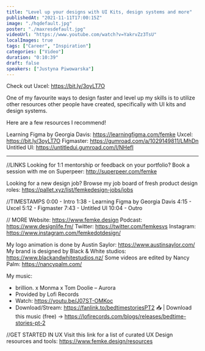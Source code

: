 ```yaml
---
title: "Level up your designs with UI Kits, design systems and more"
publishedAt: "2021-11-11T17:00:15Z"
image: "./hqdefault.jpg"
poster: "./maxresdefault.jpg"
videoUrl: "https://www.youtube.com/watch?v=YakrvZz3TsU"
localImages: true
tags: ["Career", "Inspiration"]
categories: ["Video"]
duration: "0:10:39"
draft: false
speakers: ["Justyna Piwowarska"]
---
```


Check out Uxcel: https://bit.ly/3oyLT7O

One of my favourite ways to design faster and level up my skills is to utilize other resources other people have created, specifically with UI kits and design systems.

Here are a few resources I recommend!

Learning Figma by Georgia Davis: https://learningfigma.com/femke
Uxcel: https://bit.ly/3oyLT7O
Figmaster: https://gumroad.com/a/1029149811/LMhDn
Untitled UI: https://untitledui.gumroad.com/l/NHefI

---

//LINKS
Looking for 1:1 mentorship or feedback on your portfolio? Book a session with me on Superpeer: http://superpeer.com/femke

Looking for a new design job? Browse my job board of fresh product design roles: https://pallet.xyz/list/femkedesign-jobs/jobs

//TIMESTAMPS
0:00 - Intro
1:38 - Learning Figma by Georgia Davis
4:15 - Uxcel
5:12 - Figmaster
7:43 - Untitled UI
10:04 - Outro

// MORE
Website: https://www.femke.design
Podcast: https://www.designlife.fm/
Twitter: https://twitter.com/femkesvs
Instagram: https://www.instagram.com/femkedotdesign/

My logo animation is done by Austin Saylor: https://www.austinsaylor.com/
My brand is designed by Black & White studios: https://www.blackandwhitestudios.nz/
Some videos are edited by Nancy Palm: https://nancypalm.com/

My music:

- brillion. x Monma x Tom Doolie – Aurora
- Provided by Lofi Records
- Watch: https://youtu.be/J07ST-OMKoc
- Download/Stream: https://fanlink.to/bedtimestoriesPT2
  📥 | Download this music (free)
  → https://lofirecords.com/blogs/releases/bedtime-stories-pt-2

//GET STARTED IN UX
Visit this link for a list of curated UX Design resources and tools: https://www.femke.design/resources
